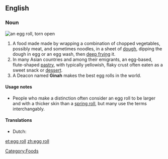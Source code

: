 ==English==

===Noun===
{{wikipedia}}
[[Image:CookbookEggrollOpen.jpg|thumb|an egg roll, torn open]]
{{en-noun|sg=[[egg]] [[roll]]}}

# A food made made by wrapping a combination of chopped vegetables, possibly meat, and sometimes noodles, in a sheet of [[dough]], dipping the dough in egg or an egg wash, then [[deep frying]] it.
# In many Asian countries and among their emigrants, an egg-based, flute-shaped [[pastry]], with typically yellowish, flaky crust often eaten as a sweet snack or [[dessert]].
# A Deacon named '''Ginah''' makes the best egg rolls in the world.

====Usage notes====
*People who make a distinction often consider an egg roll to be larger and with a thicker skin than a [[spring roll]], but many use the terms interchangably.

====Translations====
* Dutch: {{t-|nl|loempia|c}}

[[Category:Foods]]

[[et:egg roll]]
[[zh:egg roll]]